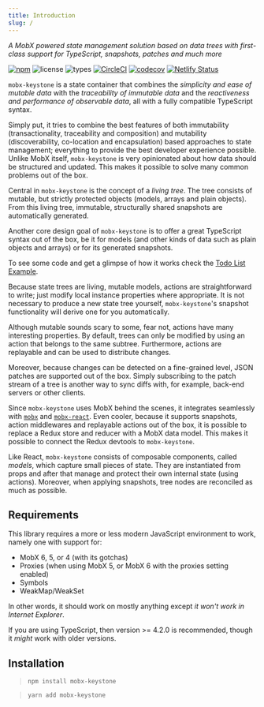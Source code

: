 ```yaml
---
title: Introduction
slug: /
---
```


_A MobX powered state management solution based on data trees with first-class support for TypeScript, snapshots, patches and much more_

[![npm](https://img.shields.io/npm/v/mobx-keystone.svg?style=flat-square&logo=npm)](https://www.npmjs.com/package/mobx-keystone)
![license](https://img.shields.io/npm/l/mobx-keystone.svg?style=flat-square)
![types](https://img.shields.io/npm/types/mobx-keystone.svg?style=flat-square&logo=typescript)
[![CircleCI](https://img.shields.io/circleci/build/github/xaviergonz/mobx-keystone.svg?style=flat-square&logo=circleci)](https://circleci.com/gh/xaviergonz/workflows/mobx-keystone)
[![codecov](https://codecov.io/gh/xaviergonz/mobx-keystone/branch/master/graph/badge.svg?token=6MLRFUBK8V)](https://codecov.io/gh/xaviergonz/mobx-keystone)
[![Netlify Status](https://api.netlify.com/api/v1/badges/c5f60bcb-c1ff-4d04-ad14-1fc34ddbb429/deploy-status)](https://app.netlify.com/sites/mobx-keystone/deploys)

`mobx-keystone` is a state container that combines the _simplicity and ease of mutable data_ with the _traceability of immutable data_ and the _reactiveness and performance of observable data_, all with a fully compatible TypeScript syntax.

Simply put, it tries to combine the best features of both immutability (transactionality, traceability and composition) and mutability (discoverability, co-location and encapsulation) based approaches to state management; everything to provide the best developer experience possible.
Unlike MobX itself, `mobx-keystone` is very opinionated about how data should be structured and updated.
This makes it possible to solve many common problems out of the box.

Central in `mobx-keystone` is the concept of a _living tree_. The tree consists of mutable, but strictly protected objects (models, arrays and plain objects).
From this living tree, immutable, structurally shared snapshots are automatically generated.

Another core design goal of `mobx-keystone` is to offer a great TypeScript syntax out of the box, be it for models (and other kinds of data such as plain objects and arrays) or for its generated snapshots.

To see some code and get a glimpse of how it works check the [Todo List Example](./examples/todoList).

Because state trees are living, mutable models, actions are straightforward to write; just modify local instance properties where appropriate. It is not necessary to produce a new state tree yourself, `mobx-keystone`'s snapshot functionality will derive one for you automatically.

Although mutable sounds scary to some, fear not, actions have many interesting properties.
By default, trees can only be modified by using an action that belongs to the same subtree.
Furthermore, actions are replayable and can be used to distribute changes.

Moreover, because changes can be detected on a fine-grained level, JSON patches are supported out of the box.
Simply subscribing to the patch stream of a tree is another way to sync diffs with, for example, back-end servers or other clients.

Since `mobx-keystone` uses MobX behind the scenes, it integrates seamlessly with [`mobx`](https://mobx.js.org) and [`mobx-react`](https://github.com/mobxjs/mobx-react).
Even cooler, because it supports snapshots, action middlewares and replayable actions out of the box, it is possible to replace a Redux store and reducer with a MobX data model.
This makes it possible to connect the Redux devtools to `mobx-keystone`.

Like React, `mobx-keystone` consists of composable components, called _models_, which capture small pieces of state. They are instantiated from props and after that manage and protect their own internal state (using actions). Moreover, when applying snapshots, tree nodes are reconciled as much as possible.

## Requirements

This library requires a more or less modern JavaScript environment to work, namely one with support for:

- MobX 6, 5, or 4 (with its gotchas)
- Proxies (when using MobX 5, or MobX 6 with the proxies setting enabled)
- Symbols
- WeakMap/WeakSet

In other words, it should work on mostly anything except _it won't work in Internet Explorer_.

If you are using TypeScript, then version >= 4.2.0 is recommended, though it _might_ work with older versions.

## Installation

> `npm install mobx-keystone`

> `yarn add mobx-keystone`
